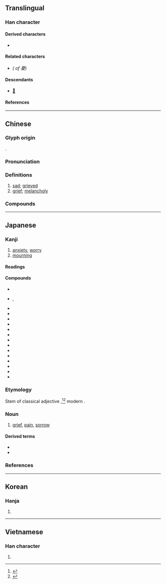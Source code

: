 {{also|忧}}
{{character info/new}}
==Translingual==

===Han character===
{{Han char|rn=61|rad=心|as=11|sn=15|four=10247|canj=MBPHE|ids=⿱㥑夂(GJKV),⿱㥑夊(HT)}}

====Derived characters====
* {{l|mul|[[優]], [[嚘]], [[𭒩]], [[𢖒]], [[懮]], [[擾]], [[瀀]], [[𭐰]], [[櫌]], [[𤛾]], [[獶]], [[瓇]], [[𥜚]], [[𥣯]], [[𥽟]], [[纋]], [[耰]], [[䜡]], [[𧾤]], [[𨇄]], [[䥳]], [[𩽇]]([[𩾎]]), [[鄾]], [[㱊]], [[𢥀]], [[𡔀]], [[𢥙]], [[𧀥]], [[𢋣]], [[𭼵]]}}

====Related characters====
* {{l|mul|[[忧]]}} ''({{w|Simplified Chinese|Simplified form}} of 憂)''

====Descendants====
* [[𛀌]]

====References====
{{Han ref|kx=0401.260|dkj=11170|dj=0741.130|hdz=42341.140|uh=6182}}

----

==Chinese==
{{zh-forms|s=忧|alt=㥑}}

===Glyph origin===
{{Han etym}}
{{Han compound|𢝊|夊|c1=p|c2=s|ls=psc}}.

===Pronunciation===
{{zh-pron
|m=yōu
|m-s=
|c=jau1
|c-t=
|g=
|h=pfs=yû
|j=
|mb=iú
|md=
|mn=iu
|mn-t=iu1
|w=
|x=
|mc=y
|oc=y
|ma=
|cat=a,n
}}

===Definitions===
{{zh-hanzi}}

# [[sad]]; [[grieved]]
# [[grief]]; [[melancholy]]

===Compounds===
{{zh-der|憂色|帶憂|伯道之憂|憂喜參半|憂悒|憂悶|丁父憂|堪憂|心腹之憂|憂心如焚|憂公忘私|憂傷|內憂|丁母憂|憂民|憂喜交集|憂心如惔|憂憶|憂愁|先憂後樂|主憂臣辱|憂尋|憂鬱症|憂鬱|憂虞|憂葵|憂疑|憂煩|憂煎|憂民憂國|憂懼|憂慮|憂愁夫人|憂惙|憂患意識|憂思|憂心悄悄|憂心如酲|憂心如薰|憂心如擣|憂形於色|憂國憂民|憂國憂時|憂國愛民|憂國恤民|憂國忘身|憂國忘私|憂國忘家|憂國如家|憂國|憂公無私|悲憂|忽喜忽憂|忘憂草|忘憂|憂戚|憂心忡忡|幽憂|憂公如家|憂憤|性命之憂|分憂解勞|憂心如醉|恐憂|不憂|寫憂|寅憂夕惕|憂闕|宵旰憂勞|安枕無憂|憂深思遠|憂心若醉|嫠緯之憂|嫠憂宗周|埋憂|憂惱|思深憂遠|居憂|內顧之憂|憂能傷人|忘憂物|國憂|報憂|憂國哀民|同憂相救|憂心|受怕擔憂|丁憂|分憂共患|憂勞|後顧之憂|憂患|備嘗憂患|內憂外患|宅憂|分憂|懷憂|殷憂|懷憂喪志|殷憂啟聖|破鏡之憂|排難解憂|無慮無憂|擔隔夜憂|抗憂鬱藥|滿腹憂愁|癙憂|擔憂|積憂成疾|杞憂|疇咨之憂|死無遺憂|樂而忘憂|沉憂|杞人憂天|無憂無慮|湛憂|消憂|樂以忘憂|杞人之憂|杞國憂天|百憂|覆餗之憂|肘腋之憂|采薪之憂|魯女憂葵|隱憂|飽經憂患|高枕無憂|面有憂色|軫憂|與民同憂|解難排憂|轉憂成喜|近憂|轉憂為喜|負薪之憂|面帶憂容|解憂|高枕勿憂|耽憂}}

----

==Japanese==

===Kanji===
{{ja-kanji|grade=c|rs=心11}}

# [[anxiety]], [[worry]]
# [[mourning]]

====Readings====
{{ja-readings
|goon=う
|kanon=ゆう<いう
|kun=う-い, うれ-い<うれ-ひ, うれ-える<うれ-へる
}}

====Compounds====
{{der-top4|Compounds}}
* {{ja-r|憂%鬱|ゆう%うつ}}
* {{ja-r|憂惧|ゆうぐ|rom=-}}, {{ja-r|憂虞|ゆうぐ}}
* {{ja-r|憂懼|ゆうく}}
* {{ja-r|憂%国|ゆう%こく}}
* {{ja-r|憂思|ゆうし}}
* {{ja-r|憂愁|ゆうしゅう}}
* {{ja-r|憂慮|ゆうりょ}}
* {{ja-r|一喜%一%憂|いっき%-いち%ゆう}}
* {{ja-r|鬱憂|うつゆう}}
* {{ja-r|杞憂|きゆう}}
* {{ja-r|喜憂|きゆう}}
* {{ja-r|先憂後%楽|せんゆうこう%らく}}
* {{ja-r|大憂|たいゆう}}
* {{ja-r|同憂|どうゆう}}
* {{ja-r|内憂|ないゆう}}
* {{ja-r|忘憂|ぼうゆう}}
{{der-bottom}}

===Etymology===
{{ja-kanjitab|yomi=k|う}}

Stem of classical adjective {{m|ja|憂し|tr=ushi}},<ref>{{R:Daijisen}}</ref><ref>{{R:Daijirin}}</ref> modern {{m|ja|憂い|tr=ui||[[gloomy]], [[sad]]}}.

===Noun===
{{ja-noun|う}}

# [[grief]], [[pain]], [[sorrow]]

====Derived terms====
* {{ja-r|あな憂|あなう}}
* {{ja-r|心%憂|こころ%う}}

===References===
<references/>

----

==Korean==

===Hanja===
{{ko-hanja|hangeul=[[우]]|eumhun=|rv=u|mr=u|y=wu}}

# {{defn|lang=ko|sort=心11}}

----

==Vietnamese==

===Han character===
{{vi-hantu|[[ưu]], [[âu]]|rs=心11}}

# {{defn|lang=vi|sort=心11}}